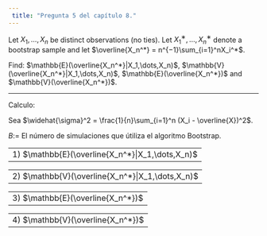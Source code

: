 ```yaml
---
 title: "Pregunta 5 del capítulo 8."
---
```


Let $X_1,\dots,X_n$ be distinct observations (no ties). Let $X_1^∗,\dots,X_n^∗$ denote a bootstrap sample and let $\overline{X_n^*} = n^{−1}\sum_{i=1}^nX_i^*$.

Find: $\mathbb{E}(\overline{X_n^*}|X_1,\dots,X_n)$, $\mathbb{V}(\overline{X_n^*}|X_1,\dots,X_n)$, $\mathbb{E}(\overline{X_n^*})$ and $\mathbb{V}(\overline{X_n^*})$.


---------------------------------------------------------------------------------------



Calculo:


Sea $\widehat{\sigma}^2 = \frac{1}{n}\sum_{i=1}^n (X_i - \overline{X})^2$.

$B:=$ El número de simulaciones que útiliza el algoritmo Bootstrap.



---------------------------------------------------------------------------------------
1) $\mathbb{E}(\overline{X_n^*}|X_1,\dots,X_n)$
---------------------------------------------------------------------------------------

\begin{aligned}
\mathbb{E}(\overline{{X_n}^{*}}|X_1,\dots,X_n) &= \mathbb{E}(\frac{\sum_{i=1}^B X_i^*}{B}|X_1,\dots,X_n) && \mbox{(Definición)}\\
&= \frac{1}{B}\sum_{i=1}^B \mathbb{E}(X_i^*|X_1,\dots,X_n) && \mbox{(Linealidad)}\\
&= \frac{1}{B}\sum_{i=1}^B \sum_{j=1}^{n}X_j \mathbb{P}(X_i^* = X_j) && \mbox{(Esperanza de v.a. discreta)}\\
&= \frac{1}{B}\sum_{i=1}^B \frac{1}{n}\sum_{j=1}^{n}X_j && \mbox{(Aleatorio simple)}\\
&= \frac{1}{B}\sum_{i=1}^B \overline{X}\\
&= \overline{X}
\end{aligned}

---------------------------------------------------------------------------------------
2) $\mathbb{V}(\overline{X_n^*}|X_1,\dots,X_n)$
---------------------------------------------------------------------------------------

\begin{aligned}
\mathbb{v}(\overline{{X_n}^{*}}|X_1,\dots,X_n) &= \mathbb{V}(\frac{\sum_{i=1}^B X_i^*}{B}|X_1,\dots,X_n) && \mbox{(Definición)}\\
&= \frac{1}{B^2}\sum_{i=1}^B \mathbb{V}(X_i^*|X_1,\dots,X_n) && \mbox{(Independencia)}\\
&= \frac{1}{B^2}\sum_{i=1}^B \sum_{j=1}^{n}(X_j - \overline{X})^2 \mathbb{P}(X_i^* = X_j) && \mbox{(Varianza de v.a. discreta)}\\
&= \frac{1}{B^2}\sum_{i=1}^B \frac{1}{n}\sum_{j=1}^{n}(X_j - \overline{X})^2 && \mbox{(Aleatorio simple)}\\
&= \frac{1}{B^2}\sum_{i=1}^B \widehat{\sigma}^2 \\
&= \frac{1}{B}\widehat{\sigma}^2.
\end{aligned}

---------------------------------------------------------------------------------------
3) $\mathbb{E}(\overline{X_n^*})$
---------------------------------------------------------------------------------------

\begin{aligned}
\mathbb{E}(\overline{X_n^*}) &= \mathbb{E}(\mathbb{E}(\overline{X_n^*}|X_1,\dots,X_n)) && \mbox{(Esperanza iterada)}\\
&= \mathbb{E}(\overline{X}) && \mbox{(1)}\\
&= \mathbb{E}(X)
\end{aligned}


---------------------------------------------------------------------------------------
4) $\mathbb{V}(\overline{X_n^*})$
---------------------------------------------------------------------------------------

\begin{aligned}
\mathbb{V}(\overline{X_n^*}) &= \mathbb{E}(\mathbb{V}(\overline{X_n^*}|X_1,\dots,X_n)) + \mathbb{V}(\mathbb{E}(\overline{X_n^*}|X_1,\dots,X_n)) && \mbox{(Propiedad de la torre)}\\
&= \mathbb{E}(\frac{1}{B}\widehat{\sigma}^2) +  \mathbb{V}(\overline{X}) && \mbox{(1 y 2)}\\
&= \frac{1}{B}\mathbb{E}(\widehat{\sigma}^2) + \frac{\sigma^2}{n} && \mbox{(Var. de la media muestral)}\\
&= \frac{1}{B}\frac{n-1}{n}\sigma^2 + \frac{\sigma^2}{n} && \mbox{(Estimador con sesgo)}\\
\end{aligned}

